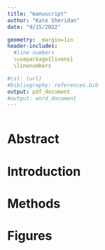 ```yaml
---
title: "manuscript"
author: "Kate Sheridan"
date: "9/15/2022"

geometry:  margin=1in
header-includes:
  #line numbers
  \usepackage{lineno}
  \linenumbers

#csl: (url)
#bibliography: references.bib
output: pdf_document
#output: word_document
---
```


```r

```

# Abstract

# Introduction

# Methods


# Figures